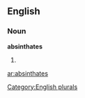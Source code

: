 ==English==

===Noun===
'''absinthates'''

# {{plural of|[[absinthate]]}}

[[Category:English plurals]]

[[ar:absinthates]]